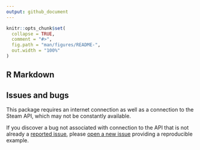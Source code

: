 ```yaml
---
output: github_document
---
```


```r
knitr::opts_chunk$set(
  collapse = TRUE,
  comment = "#>",
  fig.path = "man/figures/README-",
  out.width = "100%"
)
```

## R Markdown

## Issues and bugs

This package requires an internet connection as well as a connection to the Steam API, which may not be constantly available. 

If you discover a bug not associated with connection to the API that is not already a [reported issue](https://github.com/nfox29/steamReviews/issues), please [open a new issue](https://github.com/nfox29/steamReviews/issues/new) providing a reproducible example.


